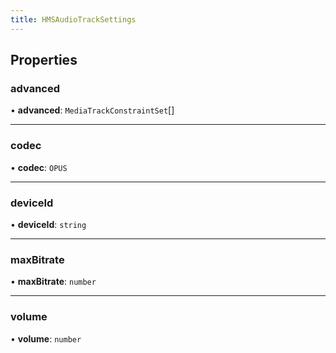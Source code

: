 ```yaml
---
title: HMSAudioTrackSettings
---
```


## Properties

### advanced

• **advanced**: `MediaTrackConstraintSet`[]

---

### codec

• **codec**: `OPUS`

---

### deviceId

• **deviceId**: `string`

---

### maxBitrate

• **maxBitrate**: `number`

---

### volume

• **volume**: `number`
